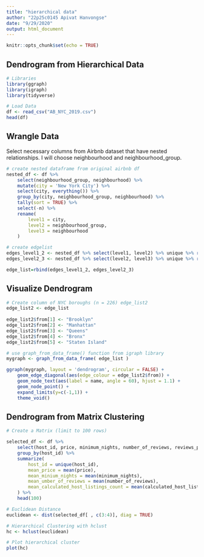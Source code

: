 ```yaml
---
title: "hierarchical data"
author: "22p25c0145 Apivat Hanvongse"
date: "9/29/2020"
output: html_document
---
```


```r
knitr::opts_chunk$set(echo = TRUE)
```

## Dendrogram from Hierarchical Data 

```r
# Libraries
library(ggraph)
library(igraph)
library(tidyverse)

# Load Data
df <- read_csv("AB_NYC_2019.csv")
head(df)
```

## Wrangle Data

Select necessary columns from Airbnb dataset that have nested relationships. I will choose neighbourhood and neighbourhood_group. 

```r

# create nested dataframe from original airbnb df
nested_df <- df %>%
    select(neighbourhood_group, neighbourhood) %>%
    mutate(city = 'New York City') %>%
    select(city, everything()) %>%
    group_by(city, neighbourhood_group, neighbourhood) %>%
    tally(sort = TRUE) %>%
    select(-n) %>%
    rename(
        level1 = city,
        level2 = neighbourhood_group,
        level3 = neighbourhood
    )

# create edgelist
edges_level1_2 <- nested_df %>% select(level1, level2) %>% unique %>% rename(from=level1, to=level2)
edges_level2_3 <- nested_df %>% select(level2, level3) %>% unique %>% rename(from=level2, to=level3)

edge_list=rbind(edges_level1_2, edges_level2_3)
```

## Visualize Dendrogram 


```r

# Create column of NYC boroughs (n = 226) edge_list2
edge_list2 <- edge_list
    
edge_list2$from[1] <- "Brooklyn"
edge_list2$from[2] <- "Manhattan"
edge_list2$from[3] <- "Queens"
edge_list2$from[4] <- "Bronx"
edge_list2$from[5] <- "Staten Island"

# use graph_from_data_frame() function from igraph library
mygraph <- graph_from_data_frame( edge_list )

ggraph(mygraph, layout = 'dendrogram', circular = FALSE) + 
    geom_edge_diagonal(aes(edge_colour = edge_list2$from)) +
    geom_node_text(aes(label = name, angle = 60), hjust = 1.1) +
    geom_node_point() +
    expand_limits(y=c(-1,1)) + 
    theme_void()
```


## Dendrogram from Matrix Clustering

```r
# Create a Matrix (limit to 100 rows)

selected_df <- df %>%
    select(host_id, price, minimum_nights, number_of_reviews, reviews_per_month, calculated_host_listings_count, availability_365) %>%
    group_by(host_id) %>%
    summarize(
        host_id = unique(host_id),
        mean_price = mean(price),
        mean_minium_nights = mean(minimum_nights),
        mean_umber_of_reviews = mean(number_of_reviews),
        mean_calculated_host_listings_count = mean(calculated_host_listings_count)
    ) %>%
    head(100)

# Euclidean Distance
euclidean <- dist(selected_df[ , c(3:4)], diag = TRUE)

# Hierarchical Clustering with hclust
hc <- hclust(euclidean)

# Plot hierarchical cluster
plot(hc)

```


